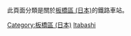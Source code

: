 {{東京都區部行政區劃分類導航|鐵路車站}}
此頁面分類是關於[[板橋區_(日本)|板橋區 (日本)]]的鐵路車站。
{{Commonscat|Train stations in Itabashi ward}}
[[Category:板橋區_(日本)|Category:板橋區 (日本)]]
[[Category:東京都區部鐵路車站|Itabashi]]
